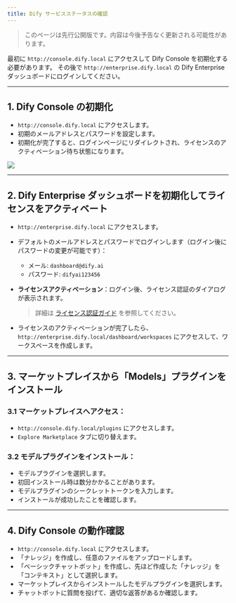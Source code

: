 ```yaml
---
title: Dify サービスステータスの確認
---
```


> このページは先行公開版です。内容は今後予告なく更新される可能性があります。

<Warning>

最初に `http://console.dify.local` にアクセスして Dify Console を初期化する必要があります。
その後で `http://enterprise.dify.local` の Dify Enterprise ダッシュボードにログインしてください。

</Warning>

---

## 1. Dify Console の初期化

* `http://console.dify.local` にアクセスします。
* 初期のメールアドレスとパスワードを設定します。
* 初期化が完了すると、ログインページにリダイレクトされ、ライセンスのアクティベーション待ち状態になります。

![](https://assets-docs.dify.ai/2025/05/dd983865d955c9c9390aa93b19103419.png)

---

## 2. Dify Enterprise ダッシュボードを初期化してライセンスをアクティベート

* `http://enterprise.dify.local` にアクセスします。

* デフォルトのメールアドレスとパスワードでログインします（ログイン後にパスワードの変更が可能です）：

  * メール: `dashboard@dify.ai`
  * パスワード: `difyai123456`

* **ライセンスアクティベーション**：ログイン後、ライセンス認証のダイアログが表示されます。

  > 詳細は [ライセンス認証ガイド](/versions/3-0-x/ja-jp/deployment/license-activation) を参照してください。

* ライセンスのアクティベーションが完了したら、`http://enterprise.dify.local/dashboard/workspaces` にアクセスして、ワークスペースを作成します。

---

## 3. マーケットプレイスから「Models」プラグインをインストール

### 3.1 マーケットプレイスへアクセス：

* `http://console.dify.local/plugins` にアクセスします。
* `Explore Marketplace` タブに切り替えます。

### 3.2 モデルプラグインをインストール：

* モデルプラグインを選択します。
* 初回インストール時は数分かかることがあります。
* モデルプラグインのシークレットトークンを入力します。
* インストールが成功したことを確認します。

---

## 4. Dify Console の動作確認

* `http://console.dify.local` にアクセスします。
* 「ナレッジ」を作成し、任意のファイルをアップロードします。
* 「ベーシックチャットボット」を作成し、先ほど作成した「ナレッジ」を「コンテキスト」として選択します。
* マーケットプレイスからインストールしたモデルプラグインを選択します。
* チャットボットに質問を投げて、適切な返答があるか確認します。
